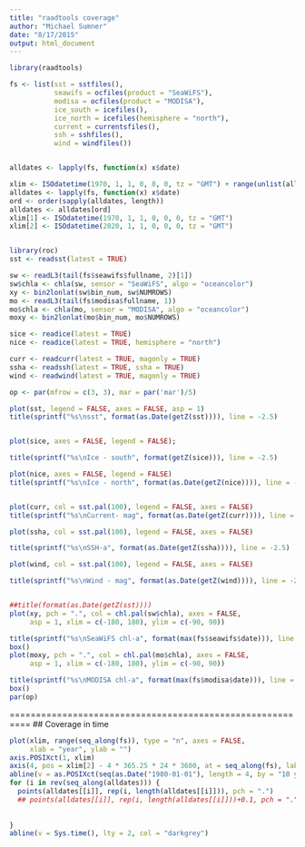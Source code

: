 ```yaml
---
title: "raadtools coverage"
author: "Michael Sumner"
date: "8/17/2015"
output: html_document
---
```


```r
library(raadtools)

fs <- list(sst = sstfiles(), 
           seawifs = ocfiles(product = "SeaWiFS"), 
           modisa = ocfiles(product = "MODISA"), 
           ice_south = icefiles(),
           ice_north = icefiles(hemisphere = "north"), 
           current = currentsfiles(), 
           ssh = sshfiles(), 
           wind = windfiles())


alldates <- lapply(fs, function(x) x$date)

xlim <- ISOdatetime(1970, 1, 1, 0, 0, 0, tz = "GMT") + range(unlist(alldates))
alldates <- lapply(fs, function(x) x$date)
ord <- order(sapply(alldates, length))
alldates <- alldates[ord]
xlim[1] <- ISOdatetime(1970, 1, 1, 0, 0, 0, tz = "GMT")
xlim[2] <- ISOdatetime(2020, 1, 1, 0, 0, 0, tz = "GMT")


library(roc)
sst <- readsst(latest = TRUE)

sw <- readL3(tail(fs$seawifs$fullname, 2)[1])
sw$chla <- chla(sw, sensor = "SeaWiFS", algo = "oceancolor")
xy <- bin2lonlat(sw$bin_num, sw$NUMROWS)
mo <- readL3(tail(fs$modisa$fullname, 1))
mo$chla <- chla(mo, sensor = "MODISA", algo = "oceancolor")
moxy <- bin2lonlat(mo$bin_num, mo$NUMROWS)

sice <- readice(latest = TRUE)
nice <- readice(latest = TRUE, hemisphere = "north")

curr <- readcurr(latest = TRUE, magonly = TRUE)
ssha <- readssh(latest = TRUE, ssha = TRUE)
wind <- readwind(latest = TRUE, magonly = TRUE)

```
```r



op <- par(mfrow = c(3, 3), mar = par('mar')/5)

plot(sst, legend = FALSE, axes = FALSE, asp = 1)
title(sprintf("%s\nsst", format(as.Date(getZ(sst)))), line = -2.5)


plot(sice, axes = FALSE, legend = FALSE);

title(sprintf("%s\nIce - south", format(getZ(sice))), line = -2.5)

plot(nice, axes = FALSE, legend = FALSE)
title(sprintf("%s\nIce - north", format(as.Date(getZ(nice)))), line = -2.5)


plot(curr, col = sst.pal(100), legend = FALSE, axes = FALSE)
title(sprintf("%s\nCurrent- mag", format(as.Date(getZ(curr)))), line = -2.5)

plot(ssha, col = sst.pal(100), legend = FALSE, axes = FALSE)

title(sprintf("%s\nSSH-a", format(as.Date(getZ(ssha)))), line = -2.5)

plot(wind, col = sst.pal(100), legend = FALSE, axes = FALSE)

title(sprintf("%s\nWind - mag", format(as.Date(getZ(wind)))), line = -2.5)


##title(format(as.Date(getZ(sst))))
plot(xy, pch = ".", col = chl.pal(sw$chla), axes = FALSE, 
     asp = 1, xlim = c(-180, 180), ylim = c(-90, 90))

title(sprintf("%s\nSeaWiFS chl-a", format(max(fs$seawifs$date))), line = -2.5)
box()
plot(moxy, pch = ".", col = chl.pal(mo$chla), axes = FALSE, 
     asp = 1, xlim = c(-180, 180), ylim = c(-90, 90))

title(sprintf("%s\nMODISA chl-a", format(max(fs$modisa$date))), line = -2.5)
box()
par(op)
```

==========================================================
## Coverage in time
```r
plot(xlim, range(seq_along(fs)), type = "n", axes = FALSE,
     xlab = "year", ylab = "")
axis.POSIXct(1, xlim)
axis(4, pos = xlim[2] - 4 * 365.25 * 24 * 3600, at = seq_along(fs), labels = names(fs)[ord], las = 1)
abline(v = as.POSIXct(seq(as.Date("1980-01-01"), length = 4, by = "10 years")), col = "grey", lty = 2)
for (i in rev(seq_along(alldates))) {
  points(alldates[[i]], rep(i, length(alldates[[i]])), pch = ".")
  ## points(alldates[[i]], rep(i, length(alldates[[i]]))+0.1, pch = ".")
  
  
}
abline(v = Sys.time(), lty = 2, col = "darkgrey")
```

